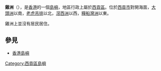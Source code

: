 '''雞洲'''（{{lang-en|Kai Chau}}），是[[香港|香港]]的一個[[島嶼|島嶼]]，地區行政上屬於[[西貢區|西貢區]]。位於[[西貢市|西貢市]]對開海面，[[大頭洲|大頭洲]]以南，[[老虎吊排|老虎吊排]]以北，[[滘西洲|滘西洲]]以西，[[糧船灣洲|糧船灣洲]]以東。

雞洲上並沒有居民居住。

==參見==

*[[香港島嶼|香港島嶼]]

{{香港島嶼}}

[[Category:西貢區島嶼|Category:西貢區島嶼]]